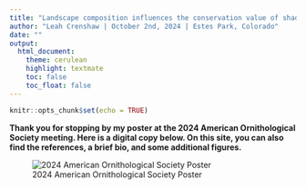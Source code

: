 ```yaml
---
title: "Landscape composition influences the conservation value of shade coffee"
author: "Leah Crenshaw | October 2nd, 2024 | Estes Park, Colorado"
date: ""
output: 
  html_document:
    theme: cerulean
    highlight: textmate
    toc: false 
    toc_float: false
---
```


```r
knitr::opts_chunk$set(echo = TRUE)
```

**Thank you for stopping by my poster at the 2024 American Ornithological Society meeting. Here is a digital copy below. On this site, you can also find the references, a brief bio, and some additional figures.**

![2024 American Ornithological Society Poster](AOSPoster2024.jpg)